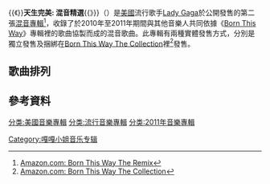 {{Infobox album
| Name       = 天生完美: 混音精選
| Original_name = ''Born This Way The Remix''
| Type        = Remix
| Artist      = [[Lady_Gaga|Lady Gaga]]
| Cover       = BornThisWayTheRemix.jpg
| Border      = yes
| Released    = 2011年11月21日
| Recorded    = 2010-2011
| Genre       = [[流行音樂|流行音樂]], [[電子音樂|電子音樂]], [[舞曲|舞曲]]
| Length      = 1:11:28 （國際版本）<br/> 1:20:56（日本版）
| Label       = Streamline, [[Kon_Live|Kon Live]],  [[Interscope_Records|Interscope]]
| Last album  = ''[[天生完美_(專輯)|Born This Way]]''<br/>(2011)
| This album  = '''''Born This Way The Remix'''''<br/>(2011)
| Next album  = ''[[Born_This_Way:_The_Collection|Born This Way: The Collection]]''<br/>(2011)
}}
{{《}}'''天生完美: 混音精選'''{{》}}（{{lang-en|-{''Born This Way The Remix''}-}}）是[[美國|美國]]流行歌手[[Lady_Gaga|Lady Gaga]]於{{Start date|2011|11|21}}公開發售的第二張[[混音|混音專輯]]<ref name="Amazon.com: Born This Way The Remix">[http://www.amazon.com/Born-This-Way-The-Remix/dp/B005SV9W4Q/ref=sr_1_1?ie=UTF8&qid=1342191802&sr=8-1&keywords=born+this+way+the+remix Amazon.com: Born This Way The Remix]</ref>，收錄了於2010年至2011年期間與其他音樂人共同依據《[[天生完美_(專輯)|Born This Way]]》專輯裡的歌曲協製而成的混音歌曲。此專輯有兩種實體發售方式，分別是獨立發售及捆綁在[[Born_This_Way_The_Collection|Born This Way The Collection]]裡<ref name="Amazon.com: Born This Way The Collection">[http://www.amazon.com/Born-This-Way-Collection-Combo/dp/B005WZZRD8/ref=pd_sim_m_9 Amazon.com: Born This Way The Collection]</ref>發售。

==歌曲排列==
{{Track listing
| title1          = [[Born_This_Way|Born This Way]]
| note1           = Zedd Remix
| writer1         = Lady Gaga, Jeppe Laursen
| length1         = 6:30
| title2          = [[Judas|Judas]]
| note2           = Goldfrapp Remix
| writer2         = Lady Gaga, RedOne
| length2         = 4:41
| title3          = [[The_Edge_of_Glory|The Edge of Glory]]
| note3           = Foster the People Remix
| writer3         = Lady Gaga, Garibay, DJ White Shadow
| length3         = 6:10
| title4          = [[Yoü_and_I|Yoü and I]]
| note4           = Wild Beasts Remix
| writer4         = Lady Gaga
| length4         = 3:50
| title5          = [[Marry_the_Night|Marry the Night]]
| note5           = The Weeknd & Illangelo Remix
| writer5         = Lady Gaga, Garibay
| length5         = 4:03
| title6          = Black Jesus † Amen Fashion
| note6           = Michael Woods Remix
| writer6         = Lady Gaga, DJ White Shadow
| length6         = 6:10
| title7          = Bloody Mary
| note7           = The Horrors Remix
| writer7         = Lady Gaga, Garibay, DJ White Shadow
| length7         = 5:18
| title8          = Scheiße
| note8           = Guéna LG Club Remix
| writer8         = Lady Gaga, RedOne
| length8         = 5:44
| title9          = Americano
| note9           = Gregori Klosman Remix
| writer9         = Lady Gaga, Garibay, DJ White Shadow, Cheche Alara
| length9         = 6:07
| title10         = Electric Chapel
| note10          = Two Door Cinema Club Remix
| writer10        = Lady Gaga, DJ White Shadow
| length10        = 3:59
| title11         = [[Yoü_and_I|Yoü and I]]
| note11          = Metronomy Remix
| writer11        = Lady Gaga
| length11        = 4:19
| title12         = [[Judas|Judas]]
| note12          = Hurts Remix
| writer12        = Lady Gaga, RedOne
| length12        = 3:58
| title13         = [[Born_This_Way|Born This Way]]
| note13          = Twin Shadow Remix
| writer13        = Lady Gaga, Laursen
| length13        = 4:05
| title14         = [[The_Edge_of_Glory|The Edge of Glory]]
| note14          = Sultan & Ned Shepard Remix
| writer14        = Lady Gaga, Garibay, DJ White Shadow
| length14        = 6:34
| total_length    = 1:11:28
}}
{{Track listing
| collapsed       = yes
| headline         = 日本版額外收錄<ref name="Born This Way The Remix （初回生產盤）">[http://www.amazon.co.jp/%E3%83%9C%E3%83%BC%E3%83%B3%E3%83%BB%E3%83%87%E3%82%A3%E3%82%B9%E3%83%BB%E3%82%A6%E3%82%A7%E3%82%A4-%E3%82%B6%E3%83%BB%E3%83%AA%E3%83%9F%E3%83%83%E3%82%AF%E3%82%B9-%E5%88%9D%E5%9B%9E%E9%99%90%E5%AE%9A%E3%82%B9%E3%83%9A%E3%82%B7%E3%83%A3%E3%83%AB%E3%83%97%E3%83%A9%E3%82%A4%E3%82%B9%E7%9B%A4-%E3%83%AC%E3%83%87%E3%82%A3%E3%83%BC%E3%83%BB%E3%82%AC%E3%82%AC/dp/B005SUI4Z0/ref=sr_1_4?ie=UTF8&qid=1342195045&sr=8-4 Amazon.jp: Born This Way The Remix （初回生產盤）]</ref>
| title15         = [[Yoü_and_I|Yoü and I]]
| note15          = Mark Taylor Remix
| writer15        = Lady Gaga
| length15        = 5:02
| title16        = [[The_Edge_Of_Glory|The Edge Of Glory]]
| note16          = Desi Hits! Bollywood Remix
| writer16        = Lady Gaga, Garibay, RedOne
| length16        = 4:26
| total_length     = 1:20:56
}}
{{Track listing
| collapsed       = yes
| headline        = 美國Vinyl LP及[[iTunes|iTunes]]版額外收錄<ref name="Amazon.jp: Born This Way The Remix Vinyl LP進口盤">[http://www.amazon.co.jp/Born-This-Way-Remix-Analog/dp/B005ZN2I66/ref=sr_1_7?ie=UTF8&qid=1342195045&sr=8-7 Amazon.jp: Born This Way The Remix Vinyl LP進口盤]</ref>
| title15         = [[Judas|Judas]]
| note15          = Röyksopp's 30 Pieces Remix
| writer15        = Lady Gaga, RedOne
| length15        = 9:18
| total_length     = 1:20:46
}}

==參考資料==
<references/>
{{Lady Gaga}}
[[分类:美國音樂專輯|分类:美國音樂專輯]]
[[分类:流行音樂專輯|分类:流行音樂專輯]]
[[分类:2011年音樂專輯|分类:2011年音樂專輯]]
[[Category:嘎嘎小姐音乐专辑|Category:嘎嘎小姐音乐专辑]]
